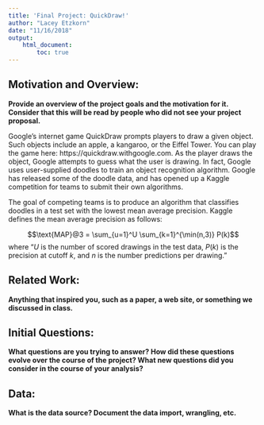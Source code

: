 ```yaml
---
title: 'Final Project: QuickDraw!'
author: "Lacey Etzkorn"
date: "11/16/2018"
output: 
	html_document:
		toc: true
---
```


## Motivation and Overview: 

**Provide an overview of the project goals and the motivation for it. Consider that this will be read by people who did not see your project proposal.**

Google's internet game QuickDraw prompts players to draw a given object. 
Such objects include an apple, a kangaroo, or the Eiffel Tower. 
You can play the game here: https://quickdraw.withgoogle.com. 
As the player draws the object, Google attempts to guess what the user is drawing. 
In fact, Google uses user-supplied doodles to train an object recognition algorithm.
Google has released some of the doodle data, and has opened up a Kaggle competition for teams to submit their own algorithms.

The goal of competing teams is to produce an algorithm that classifies doodles in a test set with the lowest mean average precision. Kaggle defines the mean average precision as follows:

$$\text{MAP}@3 = \sum_{u=1}^U \sum_{k=1}^{\min(n,3)} P(k)$$
where "$U$ is the number of scored drawings in the test data, $P(k)$ is the precision at cutoff $k$, and $n$ is the number predictions per drawing."

## Related Work: 

**Anything that inspired you, such as a paper, a web site, or something we discussed in class.**



## Initial Questions: 

**What questions are you trying to answer? How did these questions evolve over the course of the project? What new questions did you consider in the course of your analysis?**



## Data: 

**What is the data source? Document the data import, wrangling, etc.**

